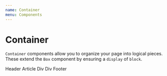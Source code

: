 ```yaml
---
name: Container
menu: Components
---
```




# Container

`Container` components allow you to organize your page into logical pieces. These extend the `Box` component by ensuring a `display` of `block`.

<PropsTable of={Container} />

<Playground>
  <Container is="section">
    <Container className="bg-indigo rounded text-white p-4" is="header">
      Header
    </Container>
    <Container className="flex py-4">
      <Container
        className="bg-crazy-color rounded h-auto w-2/3 p-4"
        is="article"
      >
        Article
      </Container>
      <Container className="w-1/3 pl-4">
        <Container className="bg-grey-lighter rounded h-16 p-4">Div</Container>
        <Container className="bg-grey-lighter rounded mt-4 h-16 p-4">
          Div
        </Container>
      </Container>
    </Container>
    <Container
      className="bg-indigo-darker rounded text-sm text-white p-4"
      is="footer"
    >
      Footer
    </Container>
  </Container>
</Playground>
